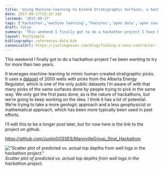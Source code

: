 ```yaml
---
title: 'Using Machine-learning to Extend Stratigraphic Surfaces, a hackathon project'
date: 2017-09-17T15:32:14Z
lastmod: '2017-09-17'
tags: ['hackathon','machine learning','features','open data','open source','geology','python,','LAS','well logs','stratigraphy','tops','prediction','evaluation','brainstorm','ideas']
draft: false
summary: 'This weekend I finally got to do a hackathon project I have been wanting to try for more than two years. It leverages machine-learning to mimic human-created stratigraphic picks.'
layout: PostSimple
bibliography: references-data.bib
canonicalUrl: https://justingosses.com/blog/finding-a-nasa-contractor-jobs/
---
```



This weekend I finally got to do a hackathon project I’ve been wanting to try for more than two years. 

It leverages machine-learning to mimic human-created stratigraphic picks. 
It uses a <a href="http://ags.aer.ca/publications/SPE_006.html">dataset</a> of 2000 wells with picks from the Alberta Energy Regulator, which is one of the only public datasets
 I’m aware of with that many picks of the same surfaces done by people trying to pick in the same way. We only got the first pass done,
  as is the nature of hackathons, but we’re going to keep working on the idea. I think it has a lot of potential.
   We’re trying to take a more geologic approach and a less geophysicist or mathematical approach, which has been more typically been used in past efforts.

I’ll edit this to be a longer post later, but for now here is the link to the project on github.

<a href="https://github.com/JustinGOSSES/MannvilleGroup_Strat_Hackathon">https://github.com/JustinGOSSES/MannvilleGroup_Strat_Hackathon</a>

!["Scatter plot of predicted vs. actual top depths from well logs in the hackathon project."](../static/images/blog/predictatops/Screen-Shot-2017-09-27-at-6.22.31-PM.png)
<i>Scatter plot of predicted vs. actual top depths from well logs in the hackathon project.</i>
